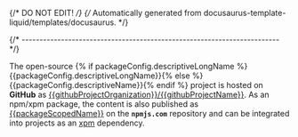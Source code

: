 {/* DO NOT EDIT! */}
{/* Automatically generated from docusaurus-template-liquid/templates/docusaurus. */}




{/* ------------------------------------------------------------------------ */}

<ProjectOverview />

<CommonDetailsReproducibleOperations />

<CommonEmbeddedBareMetal />

The open-source {% if packageConfig.descriptiveLongName %}{{packageConfig.descriptiveLongName}}{% else %}{{packageConfig.descriptiveName}}{% endif %} project is hosted on **GitHub** as
[{{githubProjectOrganization}}/{{githubProjectName}}](https://github.com/{{githubProjectOrganization}}/{{githubProjectName}}). As an npm/xpm package, the content is also published as [{{packageScopedName}}](https://www.npmjs.com/package/{{packageScopedName}}/) on the **`npmjs.com`** repository
and can be integrated into projects as an
[xpm](https://xpack.github.io/xpm/) dependency.

<CommonWhatAreXpmPackages />

<ProjectFeatures />

<ProjectBenefits />

<CommonInstallSummary />


